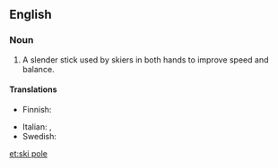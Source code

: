 ==English==
{{wikipedia}}

===Noun===
{{en-noun|head=[[ski]] [[pole]]}}

# A slender stick used by skiers in both hands to improve speed and balance.

====Translations====
{{trans-top|a slender stick used by skiers}}
* Finnish: {{t+|fi|suksisauva}}
{{trans-mid}}
* Italian: {{t|it|bastone da sci}}, {{t|it|racchetta da sci|f}}
* Swedish: {{t|sv|skidstav|c}}
{{trans-bottom}}

[[et:ski pole]]